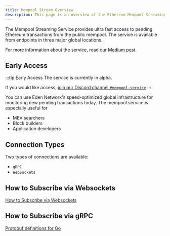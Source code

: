 ```yaml
---
title: Mempool Stream Overview
description: This page is an overview of the Ethereum Mempool Streaming Service.
---
```


The Mempool Streaming Service provides ultra fast access to pending Ethereum transactions from the public mempool. The service is available from endpoints in three major global locations. 

For more information about the service, read our [Medium post](https://medium.com/edennetwork/ultra-fast-access-to-ethereums-global-mempool-bc596a432b3b).

## Early Access

:::tip Early Access
The service is currently in alpha.

If you would like access, [join our Discord channel `#mempool-service`](https://discord.gg/REQUwVkq6)
:::

You can use Eden Network's speed-optimized global infrastructure for monitoring new pending transactions today. The mempool service is especially useful for

* MEV searchers
* Block builders
* Application developers

## Connection Types

Two types of connections are available:

* `gRPC`
* `WebSockets`

## How to Subscribe via Websockets

[How to Subscribe via Websockets](./websockets)

## How to Subscribe via gRPC

[Protobuf definitions for Go](https://github.com/eden-network/mempool-service)